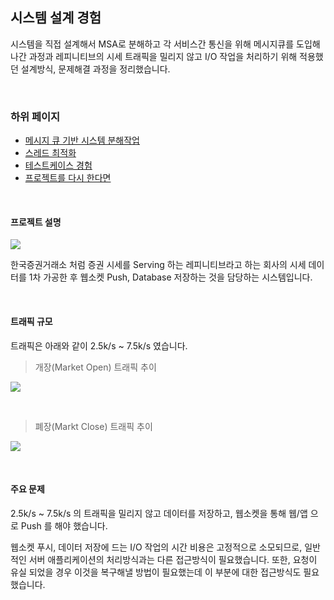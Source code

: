 ## 시스템 설계 경험

시스템을 직접 설계해서 MSA로 분해하고 각 서비스간 통신을 위해 메시지큐를 도입해나간 과정과 레피니티브의 시세 트래픽을 밀리지 않고 I/O 작업을 처리하기 위해 적용했던 설계방식, 문제해결 과정을 정리했습니다.<br/>

<br/>

### 하위 페이지
- [메시지 큐 기반 시스템 분해작업](/architecture-experience/message-queue-usage)
- [스레드 최적화](/architecture-experience/consumer-thread-optimization)
- [테스트케이스 경험](/architecture-experience/test-case-experience)
- [프로젝트를 다시 한다면](if-project-again)

<br/>

#### 프로젝트 설명

![](./img/intro/comm.png)

한국증권거래소 처럼 증권 시세를 Serving 하는 레피니티브라고 하는 회사의 시세 데이터를 1차 가공한 후 웹소켓 Push, Database 저장하는 것을 담당하는 시스템입니다.<br/>

<br/>



#### 트래픽 규모

트래픽은 아래와 같이 2.5k/s \~ 7.5k/s 였습니다.<br/>

> 개장(Market Open) 트래픽 추이 

![](./img/intro/MARKET-OPEN-AROUND.png)

<br/>



> 폐장(Markt Close) 트래픽 추이

![](./img/intro/MARKET-CLOSE-AROUND.png)

<br/>



#### 주요 문제

2.5k/s \~ 7.5k/s 의 트래픽을 밀리지 않고 데이터를 저장하고, 웹소켓을 통해 웹/앱 으로 Push 를 해야 했습니다.<br/>

웹소켓 푸시, 데이터 저장에 드는 I/O 작업의 시간 비용은 고정적으로 소모되므로, 일반적인 서버 애플리케이션의 처리방식과는 다른 접근방식이 필요했습니다. 또한, 요청이 유실 되었을 경우 이것을 복구해낼 방법이 필요했는데 이 부분에 대한 접근방식도 필요했습니다.<br/>

<br/>